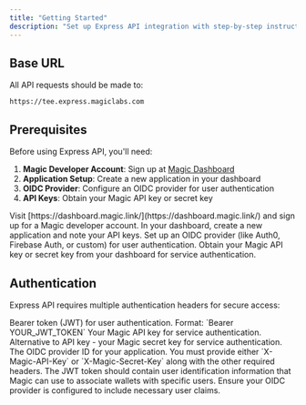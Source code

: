 ```yaml
---
title: "Getting Started"
description: "Set up Express API integration with step-by-step instructions for account creation, authentication configuration, and API key setup."
---
```


## Base URL

All API requests should be made to:

```
https://tee.express.magiclabs.com
```

## Prerequisites

Before using Express API, you'll need:

1. **Magic Developer Account**: Sign up at [Magic Dashboard](https://dashboard.magic.link/)
2. **Application Setup**: Create a new application in your dashboard
3. **OIDC Provider**: Configure an OIDC provider for user authentication
4. **API Keys**: Obtain your Magic API key or secret key

<Steps>
<Step title="Create Magic Account">
Visit [https://dashboard.magic.link/](https://dashboard.magic.link/) and sign up for a Magic developer account.
</Step>

<Step title="Create Application">
In your dashboard, create a new application and note your API keys.
</Step>

<Step title="Configure OIDC Provider">
Set up an OIDC provider (like Auth0, Firebase Auth, or custom) for user authentication.
</Step>

<Step title="Get Your API Keys">
Obtain your Magic API key or secret key from your dashboard for service authentication.
</Step>
</Steps>

## Authentication

Express API requires multiple authentication headers for secure access:

<ParamField header="Authorization" type="string" required>
Bearer token (JWT) for user authentication. Format: `Bearer YOUR_JWT_TOKEN`
</ParamField>

<ParamField header="X-Magic-API-Key" type="string">
Your Magic API key for service authentication.
</ParamField>

<ParamField header="X-Magic-Secret-Key" type="string">
Alternative to API key - your Magic secret key for service authentication.
</ParamField>

<ParamField header="X-OIDC-Provider-ID" type="string" required>
The OIDC provider ID for your application.
</ParamField>

<Warning>
You must provide either `X-Magic-API-Key` or `X-Magic-Secret-Key` along with the other required headers.
</Warning>

<Tip>
The JWT token should contain user identification information that Magic can use to associate wallets with specific users. Ensure your OIDC provider is configured to include necessary user claims.
</Tip>

